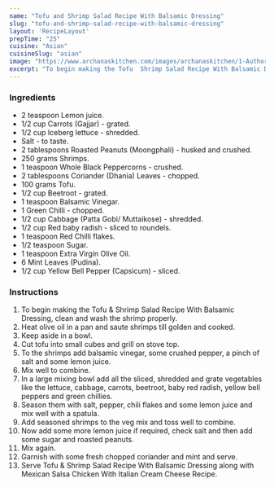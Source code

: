 ---
name: "Tofu and Shrimp Salad Recipe With Balsamic Dressing"
slug: "tofu-and-shrimp-salad-recipe-with-balsamic-dressing"
layout: 'RecipeLayout'
prepTime: "25"
cuisine: "Asian"
cuisineSlug: "asian"
image: "https://www.archanaskitchen.com/images/archanaskitchen/1-Author/shaheen_ali/Tofu__Shrimp_Salad_with_Balsamic_Dressing.jpg"
excerpt: "To begin making the Tofu  Shrimp Salad Recipe With Balsamic Dressing, clean and wash the shrimp properly"
---

### Ingredients

- 2 teaspoon Lemon juice.
- 1/2 cup Carrots (Gajjar) - grated.
- 1/2 cup Iceberg lettuce - shredded.
- Salt - to taste.
- 2 tablespoons Roasted Peanuts (Moongphali) - husked and crushed.
- 250 grams Shrimps.
- 1 teaspoon Whole Black Peppercorns - crushed.
- 2 tablespoons Coriander (Dhania) Leaves - chopped.
- 100 grams Tofu.
- 1/2 cup Beetroot - grated.
- 1 teaspoon Balsamic Vinegar.
- 1 Green Chilli - chopped.
- 1/2 cup Cabbage (Patta Gobi/ Muttaikose) - shredded.
- 1/2 cup Red baby radish - sliced to roundels.
- 1 teaspoon Red Chilli flakes.
- 1/2 teaspoon Sugar.
- 1 teaspoon Extra Virgin Olive Oil.
- 6 Mint Leaves (Pudina).
- 1/2 cup Yellow Bell Pepper (Capsicum) - sliced.

### Instructions

1. To begin making the Tofu & Shrimp Salad Recipe With Balsamic Dressing, clean and wash the shrimp properly.
1. Heat olive oil in a pan and saute shrimps till golden and cooked.
1. Keep aside in a bowl.
1. Cut tofu into small cubes and grill on stove top.
1. To the shrimps add balsamic vinegar, some crushed pepper, a pinch of salt and some lemon juice.
1. Mix well to combine.
1. In a large mixing bowl add all the sliced, shredded and grate vegetables like the lettuce, cabbage, carrots, beetroot, baby red radish, yellow bell peppers and green chillies.
1. Season them with salt, pepper, chili flakes and some lemon juice and mix well with a spatula.
1. Add seasoned shrimps to the veg mix and toss well to combine.
1. Now add some more lemon juice if required, check salt and then add some sugar and roasted peanuts.
1. Mix again.
1. Garnish with some fresh chopped coriander and mint and serve.
1. Serve Tofu & Shrimp Salad Recipe With Balsamic Dressing along with Mexican Salsa Chicken With Italian Cream Cheese Recipe.

